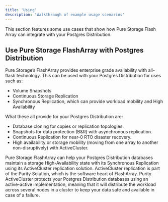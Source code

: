 ```yaml
---
title: 'Using'
description: 'Walkthrough of example usage scenarios'
---
```


This section features some use cases that show how Pure Storage Flash Array can integrate with your Postgres Distribution.

## Use Pure Storage FlashArray with Postgres Distribution 

Pure Storage’s FlashArray provides enterprise grade availability with all-flash technology.  This can be used with your Postgres Distribution for uses such as: 
- Volume Snapshots
- Continuous Storage Replication 
- Synchronous Replication, which can provide workload mobility and High Availability

What these all provide for your Postgres Distribution are:
- Database cloning for copies or replication topologies.
- Snapshots for data protection (B&R) with asynchronous replication.
- Continuous Replication for near-0 RTO disaster recovery.
- High availability or storage mobility (moving from one array to another non-disruptively) with ActiveCluster.

Pure Storage FlashArray can help your Postgres Distribution databases maintain a storage High-Availability state with its Synchronous Replication using its ActiveCluster replication solution.  ActiveCluster replication is part of the Purity Solution, which is the software heart of FlashArray.  Purity ActiveCluster protects your Postgres Distribution databases using an active-active implementation, meaning that it will distribute the workload across several nodes in a cluster to keep your data safe and available in case of a failure.